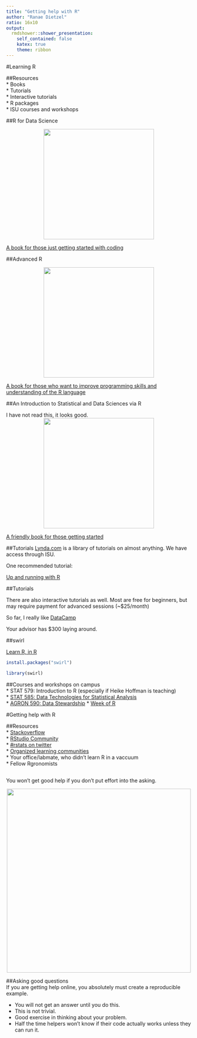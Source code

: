 ```yaml
---
title: "Getting help with R"
author: "Ranae Dietzel"
ratio: 16x10
output:
  rmdshower::shower_presentation:
    self_contained: false
    katex: true
    theme: ribbon
---  
```

#Learning R

##Resources  
* Books    
* Tutorials    
* Interactive tutorials    
* R packages  
* ISU courses and workshops  

##R for Data Science 
 
 <center><img src="images/r4ds_cover.jpg" width="300px" /></center>  
 [A book for those just getting started with coding](http://r4ds.had.co.nz/)  
 
##Advanced R

 <center><img src="images/advancedR_cover.jpg" width="300px" /></center>  
 [A book for those who want to improve programming skills and understanding of the R language](http://adv-r.had.co.nz/)  
 
##An Introduction to Statistical and Data Sciences via R  

I have not read this, it looks good.  
 <center><img src="images/blank_cover.jpg" width="300px" /></center>

[A friendly book for those getting started](getthttps://ismayc.github.io/moderndiver-book/)
 
##Tutorials
 [Lynda.com](www.lynda.com) is a library of tutorials on almost anything. We have access through ISU.  
 
 One recommended tutorial:
 
 [Up and running with R](https://www.lynda.com/R-tutorials/Up-Running-R/120612-2.html?srchtrk=index%3a12%0alinktypeid%3a2%0aq%3aR+essential+training%0apage%3a1%0as%3arelevance%0asa%3atrue%0aproducttypeid%3a2)

##Tutorials

There are also interactive tutorials as well. Most are free for beginners, but may require payment for advanced sessions (~$25/month)  

So far, I really like [DataCamp](https://campus.datacamp.com/courses/free-introduction-to-r/chapter-3-matrices-3?ex=3)  

Your advisor has $300 laying around.  

##swirl  

[Learn R, in R](http://swirlstats.com/)  

```r
install.packages("swirl")  
```   

```r
library(swirl)
```  

##Courses and workshops on campus  
* STAT 579: Introduction to R (especially if Heike Hoffman is teaching)  
* [STAT 585: Data Technologies for Statistical Analysis](https://stat585-at-isu.github.io/index)  
* [AGRON 590: Data Stewardship](http://agron590-isu.github.io/)
* [Week of R](http://heike.github.io/rwrks/)


#Getting help with R  

##Resources  
* [Stackoverflow](www.stackoverflow.com)  
* [RStudio Community](https://community.rstudio.com/)  
* [#rstats on twitter](https://twitter.com/hashtag/rstats?src=hash)  
* [Organized learning communities](https://medium.com/@kierisi/join-the-r-for-data-science-online-learning-community-842527222ab3)  
* Your office/labmate, who didn't learn R in a vaccuum  
* Fellow Rgronomists  

##  
You won't get good help if you don't put effort into the asking.  

 <center><img src="images/helpmehelpyou.gif" width="500px" /></center>  
 
##Asking good questions  
If you are getting help online, you absolutely must create a reproducible example.  

  * You will not get an answer until you do this.  
  * This is not trivial.  
  * Good exercise in thinking about your problem.  
  * Half the time helpers won't know if their code actually works unless they can run it.  









